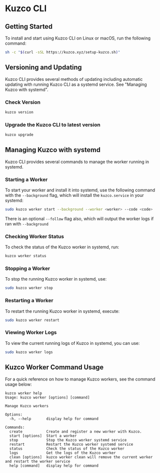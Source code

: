 
# Kuzco CLI

## Getting Started

To install and start using Kuzco CLI on Linux or macOS, run the following command:

```sh
sh -c "$(curl -sSL https://kuzco.xyz/setup-kuzco.sh)"
```

## Versioning and Updating

Kuzco CLI provides several methods of updating including automatic updating with running Kuzco CLI as a systemd service. See "Managing Kuzco with systemd".

### Check Version

```sh
kuzco version
```

### Upgrade the Kuzco CLI to latest version

```sh
kuzco upgrade
```

## Managing Kuzco with systemd

Kuzco CLI provides several commands to manage the worker running in systemd.

### Starting a Worker

To start your worker and install it into systemd, use the following command with the `--background` flag, which will install the `kuzco.service` in your systemd:

```sh
sudo kuzco worker start --background --worker <worker> --code <code>
```

There is an optional `--follow` flag also, which will output the worker logs if ran with `--background`

### Checking Worker Status

To check the status of the Kuzco worker in systemd, run:

```sh
kuzco worker status
```

### Stopping a Worker

To stop the running Kuzco worker in systemd, use:

```sh
sudo kuzco worker stop
```

### Restarting a Worker

To restart the running Kuzco worker in systemd, execute:

```sh
sudo kuzco worker restart
```

### Viewing Worker Logs

To view the current running logs of Kuzco in systemd, you can use:

```sh
sudo kuzco worker logs
```

## Kuzco Worker Command Usage

For a quick reference on how to manage Kuzco workers, see the command usage below:

```plaintext
kuzco worker help
Usage: kuzco worker [options] [command]

Manage Kuzco workers

Options:
  -h, --help       display help for command

Commands:
  create           Create and register a new worker with Kuzco.
  start [options]  Start a worker
  stop             Stop the Kuzco worker systemd service
  restart          Restart the Kuzco worker systemd service
  status           Check the status of the Kuzco worker
  logs             Get the logs of the Kuzco worker
  clean [options]  kuzco worker clean will remove the current worker and restart the worker service
  help [command]   display help for command
```

